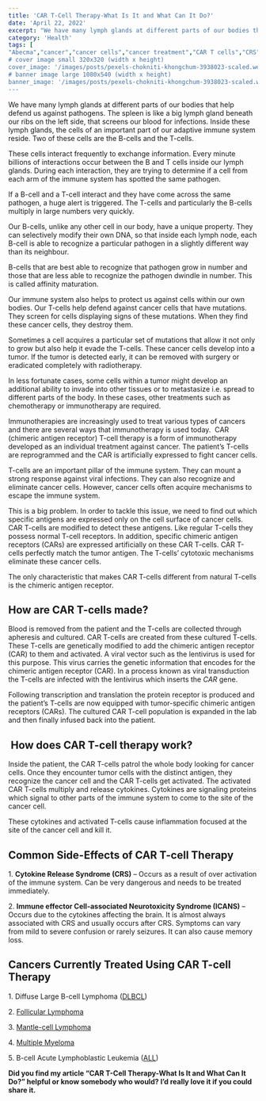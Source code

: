 ```yaml
---
title: 'CAR T-Cell Therapy-What Is It and What Can It Do?'
date: 'April 22, 2022'
excerpt: "We have many lymph glands at different parts of our bodies that help defend us against pathogens. The spleen is like a big lymph gland beneath our ribs on the left side, that screens our blood for infections. Inside these lymph glands, the cells of an important part of our adaptive immune system reside. Two of these cells are the B-cells and the T-cells."
category: 'Health'
tags: [
"Abecma","cancer","cancer cells","cancer treatment","CAR T cells","CRS","cytokine release syndrome","cytokines",cytopenia","genetic engineering","health","ICANS","Ide-cel","immunotherapy","infections","inflammation","lentivirus","leukemia","leukemia treatment","liso-cel","lymphoma","lymphoma treatment","neurotoxicity","personalized medicine","targeted therapy","tumor","tumor cells","Yescarta"]
# cover image small 320x320 (width x height)
cover_image: '/images/posts/pexels-chokniti-khongchum-3938023-scaled.webp'
# banner image large 1080x540 (width x height)
banner_image: '/images/posts/pexels-chokniti-khongchum-3938023-scaled.webp'
---
```


We have many lymph glands at different parts of our bodies that help defend us against pathogens. The spleen is like a big lymph gland beneath our ribs on the left side, that screens our blood for infections. Inside these lymph glands, the cells of an important part of our adaptive immune system reside. Two of these cells are the B-cells and the T-cells.

These cells interact frequently to exchange information. Every minute billions of interactions occur between the B and T cells inside our lymph glands. During each interaction, they are trying to determine if a cell from each arm of the immune system has spotted the same pathogen.

If a B-cell and a T-cell interact and they have come across the same pathogen, a huge alert is triggered. The T-cells and particularly the B-cells multiply in large numbers very quickly.

Our B-cells, unlike any other cell in our body, have a unique property. They can selectively modify their own DNA, so that inside each lymph node, each B-cell is able to recognize a particular pathogen in a slightly different way than its neighbour.

B-cells that are best able to recognize that pathogen grow in number and those that are less able to recognize the pathogen dwindle in number. This is called affinity maturation.

Our immune system also helps to protect us against cells within our own bodies. Our T-cells help defend against cancer cells that have mutations. They screen for cells displaying signs of these mutations. When they find these cancer cells, they destroy them.

Sometimes a cell acquires a particular set of mutations that allow it not only to grow but also help it evade the T-cells. These cancer cells develop into a tumor. If the tumor is detected early, it can be removed with surgery or eradicated completely with radiotherapy.

In less fortunate cases, some cells within a tumor might develop an additional ability to invade into other tissues or to metastasize i.e. spread to different parts of the body. In these cases, other treatments such as chemotherapy or immunotherapy are required.

Immunotherapies are increasingly used to treat various types of cancers and there are several ways that immunotherapy is used today.  CAR (chimeric antigen receptor) T-cell therapy is a form of immunotherapy developed as an individual treatment against cancer. The patient’s T-cells are reprogrammed and the CAR is artificially expressed to fight cancer cells.

T-cells are an important pillar of the immune system. They can mount a strong response against viral infections. They can also recognize and eliminate cancer cells. However, cancer cells often acquire mechanisms to escape the immune system.

This is a big problem. In order to tackle this issue, we need to find out which specific antigens are expressed only on the cell surface of cancer cells.  CAR T-cells are modified to detect these antigens. Like regular T-cells they possess normal T-cell receptors. In addition, specific chimeric antigen receptors (CARs) are expressed artificially on these CAR T-cells. CAR T-cells perfectly match the tumor antigen. The T-cells’ cytotoxic mechanisms eliminate these cancer cells.

The only characteristic that makes CAR T-cells different from natural T-cells is the chimeric antigen receptor.

## How are CAR T-cells made?

Blood is removed from the patient and the T-cells are collected through apheresis and cultured. CAR T-cells are created from these cultured T-cells. These T-cells are genetically modified to add the chimeric antigen receptor (CAR) to them and activated. A viral vector such as the lentivirus is used for this purpose. This virus carries the genetic information that encodes for the chimeric antigen receptor (CAR). In a process known as viral transduction the T-cells are infected with the lentivirus which inserts the _CAR_ gene.

Following transcription and translation the protein receptor is produced and the patient’s T-cells are now equipped with tumor-specific chimeric antigen receptors (CARs). The cultured CAR T-cell population is expanded in the lab and then finally infused back into the patient.

##  How does CAR T-cell therapy work?

Inside the patient, the CAR T-cells patrol the whole body looking for cancer cells. Once they encounter tumor cells with the distinct antigen, they recognize the cancer cell and the CAR T-cells get activated. The activated CAR T-cells multiply and release cytokines. Cytokines are signaling proteins which signal to other parts of the immune system to come to the site of the cancer cell.

These cytokines and activated T-cells cause inflammation focused at the site of the cancer cell and kill it.

## Common Side-Effects of CAR T-cell Therapy 

1\. **Cytokine Release Syndrome (CRS)** – Occurs as a result of over activation of the immune system. Can be very dangerous and needs to be treated immediately.

2\. **Immune effector Cell-associated Neurotoxicity Syndrome (ICANS)** – Occurs due to the cytokines affecting the brain. It is almost always associated with CRS and usually occurs after CRS. Symptoms can vary from mild to severe confusion or rarely seizures. It can also cause memory loss.

## Cancers Currently Treated Using CAR T-cell Therapy

1\. Diffuse Large B-cell Lymphoma ([DLBCL](https://www.fda.gov/news-events/press-announcements/fda-approves-car-t-cell-therapy-treat-adults-certain-types-large-b-cell-lymphoma))

2\. [Follicular Lymphoma](https://www.fda.gov/drugs/resources-information-approved-drugs/fda-grants-accelerated-approval-axicabtagene-ciloleucel-relapsed-or-refractory-follicular-lymphoma)

3\. [Mantle-cell Lymphoma](https://www.cancer.gov/news-events/cancer-currents-blog/2020/fda-brexucabtagene-mantle-cell-lymphoma#:~:text=Brexucabtagene%20is%20the%20first%20FDA-approved%20CAR%20T-cell%20therapy,a%20protein%20on%20cancer%20cells%20known%20as%20CD19.)

4\. [Multiple Myeloma](https://www.cancer.gov/news-events/cancer-currents-blog/2021/fda-ide-cel-car-t-multiple-myeloma)

5\. B-cell Acute Lymphoblastic Leukemia ([ALL](https://www.cancer.gov/news-events/cancer-currents-blog/2021/fda-tecartus-adults-b-cell-all))

**Did you find my article **“CAR T-Cell Therapy-What Is It and What Can It Do?**” helpful or know somebody who would? I’d really love it if you could share it.**

